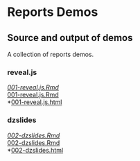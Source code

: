 Reports Demos
=========================
Source and output of demos
-------------------------

A collection of reports demos.

### reveal.js 
*[001-reveal.js.Rmd](http://trinker.github.com/reports/slides/example/output/reveal_js)    
*[001-reveal.js.Rmd]()    
*[001-reveal.js.html]()   

### dzslides 
*[002-dzslides.Rmd]()    
*[002-dzslides.Rmd]()   
*[002-dzslides.html]()   